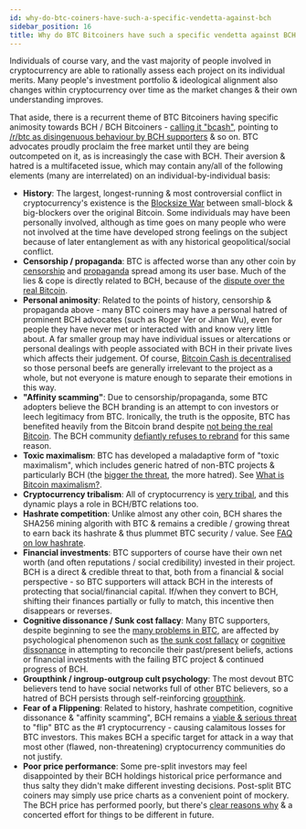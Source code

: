 ```yaml
---
id: why-do-btc-coiners-have-such-a-specific-vendetta-against-bch
sidebar_position: 16
title: Why do BTC Bitcoiners have such a specific vendetta against BCH Bitcoiners?
---
```


Individuals of course vary, and the vast majority of people involved in cryptocurrency are able to rationally assess each project on its individual merits. Many people's investment portfolio & ideological alignment also changes within cryptocurrency over time as the market changes & their own understanding improves.

That aside, there is a recurrent theme of BTC Bitcoiners having specific animosity towards BCH / BCH Bitcoiners - [calling it "bcash"](/faqs/Other/whats-with-the-name-bcash), pointing to [/r/btc as disingenuous behaviour by BCH supporters](/faqs/Other/what-happened-with-rbtc) & so on. BTC advocates proudly proclaim the free market until they are being outcompeted on it, as is increasingly the case with BCH. Their aversion & hatred is a multifaceted issue, which may contain any/all of the following elements (many are interrelated) on an individual-by-individual basis:

- **History**: The largest, longest-running & most controversial conflict in cryptocurrency's existence is the [Blocksize War](/start#episode-8-of-10-bitcoin-cash) between small-block & big-blockers over the original Bitcoin. Some individuals may have been personally involved, although as time goes on many people who were not involved at the time have developed strong feelings on the subject because of later entanglement as with any historical geopolitical/social conflict.
- **Censorship / propaganda**: BTC is affected worse than any other coin by [censorship](/faqs/BCH-vs-BTC/why-is-there-so-much-censorship-in-btc) and [propaganda](/faqs/BCH-vs-BTC/why-is-there-so-much-censorship-in-btc) spread among its user base. Much of the lies & cope is directly related to BCH, because of the [dispute over the real Bitcoin](/faqs/BCH-vs-BTC/is-bch-the-real-bitcoin).
- **Personal animosity**: Related to the points of history, censorship & propaganda above - many BTC coiners may have a personal hatred of prominent BCH advocates (such as Roger Ver or Jihan Wu), even for people they have never met or interacted with and know very little about. A far smaller group may have individual issues or altercations or personal dealings with people associated with BCH in their private lives which affects their judgement. Of course, [Bitcoin Cash is decentralised](/faqs/Decentralisation/is-bitcoin-cash-decentralised) so those personal beefs are generally irrelevant to the project as a whole, but not everyone is mature enough to separate their emotions in this way.
- **"Affinity scamming"**: Due to censorship/propaganda, some BTC adopters believe the BCH branding is an attempt to con investors or leech legitimacy from BTC. Ironically, the truth is the opposite, BTC has benefited heavily from the Bitcoin brand despite [not being the real Bitcoin](/faqs/BCH-vs-BTC/is-bch-the-real-bitcoin). The BCH community [defiantly refuses to rebrand](faqs/BCH/will-bitcoin-cash-rebrand) for this same reason.
- **Toxic maximalism**: BTC has developed a maladaptive form of "toxic maximalism", which includes generic hatred of non-BTC projects & particularly BCH (the [bigger the threat](/faqs/BCH-vs-BTC/can-bch-flip-btc), the more hatred). See [What is Bitcoin maximalism?](/faqs/Culture/what-is-bitcoin-maximalism).
- **Cryptocurrency tribalism**: All of cryptocurrency is [very tribal](/faqs/Cryptocurrency/why-are-cryptocurrencies-tribal), and this dynamic plays a role in BCH/BTC relations too.
- **Hashrate competition**: Unlike almost any other coin, BCH shares the SHA256 mining algorith with BTC & remains a credible / growing threat to earn back its hashrate & thus plummet BTC security / value. See [FAQ on low hashrate](/faqs/BCH-vs-BTC/is-low-hashrate-a-problem).
- **Financial investments**: BTC supporters of course have their own net worth (and often reputations / social credibility) invested in their project. BCH is a direct & credible threat to that, both from a financial & social perspective - so BTC supporters will attack BCH in the interests of protecting that social/financial capital. If/when they convert to BCH, shifting their finances partially or fully to match, this incentive then disappears or reverses.
- **Cognitive dissonance / Sunk cost fallacy**: Many BTC supporters, despite beginning to see the [many problems in BTC](/faqs/BCH-vs-BTC/whats-wrong-with-bitcoin-btc), are affected by psychological phenomenon such as [the sunk cost fallacy](https://en.wikipedia.org/wiki/Sunk_cost) or [cognitive dissonance](https://en.wikipedia.org/wiki/Cognitive_dissonance) in attempting to reconcile their past/present beliefs, actions or financial investments with the failing BTC project & continued progress of BCH.
- **Groupthink / ingroup-outgroup cult psychology**: The most devout BTC believers tend to have social networks full of other BTC believers, so a hatred of BCH persists through self-reinforcing [groupthink](https://en.wikipedia.org/wiki/Groupthink).
- **Fear of a Flippening**: Related to history, hashrate competition, cognitive dissonance & "affinity scamming", BCH remains a [viable & serious threat](/faqs/BCH-vs-BTC/can-bch-flip-btc) to "flip" BTC as the #1 cryptocurrency - causing calamitous losses for BTC investors. This makes BCH a specific target for attack in a way that most other (flawed, non-threatening) cryptocurrency communities do not justify.
- **Poor price performance**: Some pre-split investors may feel disappointed by their BCH holdings historical price performance and thus salty they didn't make different investing decisions. Post-split BTC coiners may simply use price charts as a convenient point of mockery. The BCH price has performed poorly, but there's [clear reasons why](/faqs/BCH-vs-BTC/if-bch-is-so-great-why-is-the-price-low) & a concerted effort for things to be different in future.
